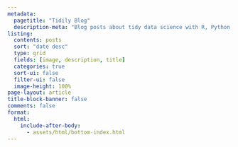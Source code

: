 ```yaml
---
metadata:
  pagetitle: "Tidily Blog"
  description-meta: "Blog posts about tidy data science with R, Python, and Julia."
listing:
  contents: posts
  sort: "date desc"
  type: grid
  fields: [image, description, title]
  categories: true
  sort-ui: false
  filter-ui: false
  image-height: 100%
page-layout: article
title-block-banner: false
comments: false
format: 
  html:
    include-after-body: 
      - assets/html/bottom-index.html
---
```

